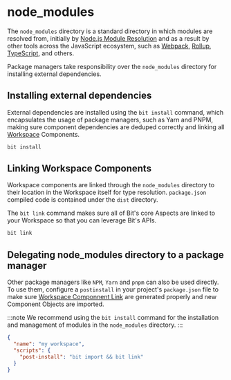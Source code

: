 # node_modules

The `node_modules` directory is a standard directory in which modules are resolved from, initially by [Node.js Module Resolution](https://nodejs.org/api/modules.html#modules_loading_from_node_modules_folders) and as a result by other tools across the JavaScript ecosystem, such as [Webpack](https://webpack.js.org/), [Rollup](https://rollupjs.org/guide/en/), [TypeScript](https://www.typescriptlang.org/), and others.

Package managers take responsibility over the `node_modules` directory for installing external dependencies.

## Installing external dependencies

External dependencies are installed using the `bit install` command, which encapsulates the usage of package managers, such as Yarn and PNPM, making sure component dependencies are deduped correctly and linking all [Workspace](/workspace/workspace-overview) Components.

```bash
bit install
```

## Linking Workspace Components

Workspace components are linked through the `node_modules` directory to their location in the Workspace itself for type resolution. `package.json` compiled code is contained under the `dist` directory.

The `bit link` command makes sure all of Bit's core Aspects are linked to your Workspace so that you can leverage Bit's APIs.

```bash
bit link
```

## Delegating node_modules directory to a package manager

Other package managers like `NPM`, `Yarn` and `pnpm` can also be used directly. To use them, configure a `postinstall` in your project's `package.json` file to make sure [Workspace Componnent Link](/workspace/component-link) are generated properly and new Component Objects <!-- TODO [Component Objects](/components/component-objects)  -->are imported.

:::note
We recommend using the `bit install` command for the installation and management of modules in the `node_modules` directory.
:::

```json
{
  "name": "my workspace",
  "scripts": {
    "post-install": "bit import && bit link"
  }
}
```
